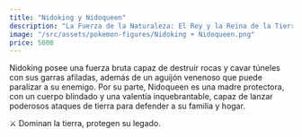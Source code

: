 ```yaml
---
title: "Nidoking y Nidoqueen"
description: "La Fuerza de la Naturaleza: El Rey y la Reina de la Tierra"
image: "/src/assets/pokemon-figures/Nidoking + Nidoqueen.png"
price: 5000
---
```


Nidoking posee una fuerza bruta capaz de destruir rocas y cavar túneles con sus garras afiladas, además de un aguijón venenoso que puede paralizar a su enemigo. Por su parte, Nidoqueen es una madre protectora, con un cuerpo blindado y una valentía inquebrantable, capaz de lanzar poderosos ataques de tierra para defender a su familia y hogar.

⚔️ Dominan la tierra, protegen su legado.